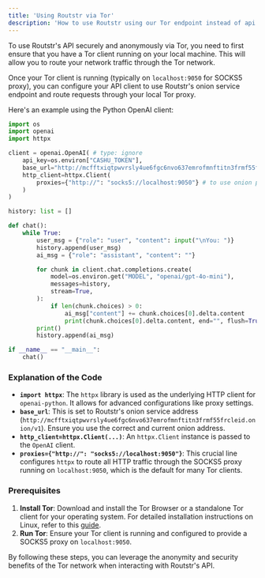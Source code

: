 ```yaml
---
title: 'Using Routstr via Tor'
description: 'How to use Routstr using our Tor endpoint instead of api.routstr.com'
---
```


To use Routstr's API securely and anonymously via Tor, you need to first ensure that you have a Tor client running on your local machine. This will allow you to route your network traffic through the Tor network.

Once your Tor client is running (typically on `localhost:9050` for SOCKS5 proxy), you can configure your API client to use Routstr's onion service endpoint and route requests through your local Tor proxy.

Here's an example using the Python OpenAI client:

```python
import os
import openai
import httpx

client = openai.OpenAI( # type: ignore
    api_key=os.environ["CASHU_TOKEN"],
    base_url="http://mcfftxiqtpwvrsly4ue6fgc6nvo637emrofmnftitn3frmf55frcleid.onion/v1",
    http_client=httpx.Client(
        proxies={"http://": "socks5://localhost:9050"} # to use onion proxy (tor)
    )
)

history: list = []

def chat():
    while True:
        user_msg = {"role": "user", "content": input("\nYou: ")}
        history.append(user_msg)
        ai_msg = {"role": "assistant", "content": ""}

        for chunk in client.chat.completions.create(
            model=os.environ.get("MODEL", "openai/gpt-4o-mini"),
            messages=history,
            stream=True,
        ):
            if len(chunk.choices) > 0:
                ai_msg["content"] += chunk.choices[0].delta.content
                print(chunk.choices[0].delta.content, end="", flush=True)
        print()
        history.append(ai_msg)

if __name__ == "__main__":
    chat()
```

### Explanation of the Code

- **`import httpx`**: The `httpx` library is used as the underlying HTTP client for `openai-python`. It allows for advanced configurations like proxy settings.
- **`base_url`**: This is set to Routstr's onion service address (`http://mcfftxiqtpwvrsly4ue6fgc6nvo637emrofmnftitn3frmf55frcleid.onion/v1`). Ensure you use the correct and current onion address.
- **`http_client=httpx.Client(...)`**: An `httpx.Client` instance is passed to the `OpenAI` client.
- **`proxies={"http://": "socks5://localhost:9050"}`**: This crucial line configures `httpx` to route all HTTP traffic through the SOCKS5 proxy running on `localhost:9050`, which is the default for many Tor clients.

### Prerequisites

1.  **Install Tor**: Download and install the Tor Browser or a standalone Tor client for your operating system. For detailed installation instructions on Linux, refer to this [guide](https://docs.start9.com/0.3.5.x/device-guides/linux/tor-linux).
2.  **Run Tor**: Ensure your Tor client is running and configured to provide a SOCKS5 proxy on `localhost:9050`.

By following these steps, you can leverage the anonymity and security benefits of the Tor network when interacting with Routstr's API.